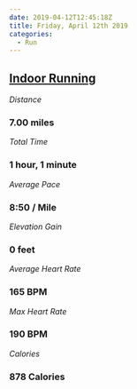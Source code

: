 ```yaml
---
date: 2019-04-12T12:45:18Z
title: Friday, April 12th 2019
categories:
  - Run
---
```

## [Indoor Running](https://www.strava.com/activities/2286589521)

_Distance_

### 7.00 miles

_Total Time_

### 1 hour, 1 minute

_Average Pace_

### 8:50 / Mile

_Elevation Gain_

### 0 feet

_Average Heart Rate_

### 165 BPM

_Max Heart Rate_

### 190 BPM

_Calories_

### 878 Calories